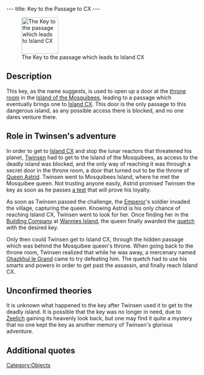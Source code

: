 ---
title: Key to the Passage to CX
---

[[Image:Key_to_the_passage_to_CX.png|right|96px|thumb|The Key to the passage which leads to Island CX]]

{{Quote|
Quote=This key will allow you to open the doors of the passage, whose entrance is in the village of the Mosquibees, and which will allow you to go up to islet CX.|
Character=Official description}}

==Description==
This key, as the name suggests, is used to open up a door at the [[throne room]] in the [[Island of the Mosquibees]], leading to a passage which eventually brings one to [[Island CX]]. This door is the only passage to this dangerous island, as any possible access there is blocked, and no one dares venture there.

==Role in Twinsen's adventure==
In order to get to [[Island CX]] and stop the lunar reactors that threatened his planet, [[Twinsen]] had to get to the Island of the Mosquibees, as access to the deadly island was blocked, and the only way of reaching it was through a secret door in the throne room, a door that turned out to be the throne of [[Queen Astrid]]. Twinsen went to Mosquibees Island, where he met the Mosquibee queen. Not trusting anyone easily, Astrid promised Twinsen the key as soon as he passes [[Test of truth|a test]] that will prove his loyalty.

As soon as Twinsen passed the challenge, the [[Emperor]]'s soldier invaded the village, capturing the queen. Knowing Astrid is his only chance of reaching Island CX, Twinsen went to look for her. Once finding her in the [[Building Company]] at [[Wannies Island]], the queen finally awarded the [[quetch ]] with the desired key.

Only then could Twinsen get to Island CX, through the hidden passage which was behind the Mosquibee queen's throne. When going back to the throne room, Twinsen realized that while he was away, a mercenary named [[Ghazkhul le Grand]] came to try defeating him. The quetch had to use his smarts and powers in order to get past the assassin, and finally reach Island CX.

==Unconfirmed theories==
It is unknown what happened to the key after Twinsen used it to get to the deadly island. It is possible that the key was no longer in need, due to [[Zeelich]] gaining its heavenly look back, but one may find it quite a mystery that no one kept the key as another memory of Twinsen's glorious adventure.

==Additional quotes==
{{Quote|
Quote=You just found the key of the passage which leads to island CX.|
Character=When Twinsen received the key}}
{{Quote|
Quote=You are now welcome in the village of the Mosquibees and we will help you reach the island CX. I not only own the key to the passage which leads there, I will also open the doors for you as soon as we arrive!!|
Character=Queen Astrid}}

[[Category:Objects]]